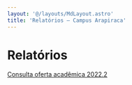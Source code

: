 ```yaml
---
layout: '@/layouts/MdLayout.astro'
title: 'Relatórios — Campus Arapiraca'
---
```




Relatórios
==========








[Consulta oferta acadêmica 2022.2](https://docs.google.com/document/d/1BQ8NLKLyO7q1dEahYmqARNew7YxnSFACd8LzbcxXHCk/edit?usp=sharing)









